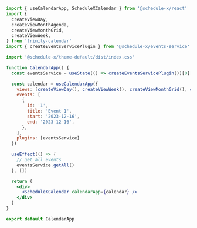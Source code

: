 ```jsx
import { useCalendarApp, ScheduleXCalendar } from '@schedule-x/react'
import {
  createViewDay,
  createViewMonthAgenda,
  createViewMonthGrid,
  createViewWeek,
} from 'trinity-calendar'
import { createEventsServicePlugin } from '@schedule-x/events-service'

import '@schedule-x/theme-default/dist/index.css'

function CalendarApp() {
  const eventsService = useState(() => createEventsServicePlugin())[0]

  const calendar = useCalendarApp({
    views: [createViewDay(), createViewWeek(), createViewMonthGrid(), createViewMonthAgenda()],
    events: [
      {
        id: '1',
        title: 'Event 1',
        start: '2023-12-16',
        end: '2023-12-16',
      },
    ],
    plugins: [eventsService]
  })

  useEffect(() => {
    // get all events
    eventsService.getAll()
  }, [])

  return (
    <div>
      <ScheduleXCalendar calendarApp={calendar} />
    </div>
  )
}

export default CalendarApp
```
